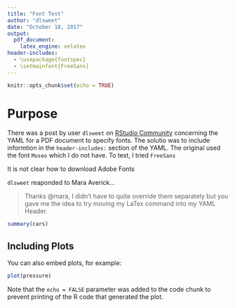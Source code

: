 ```yaml
---
title: "Font Test"
author: "dlsweet"
date: "October 18, 2017"
output: 
  pdf_document:
    latex_engine: xelatex
header-includes:
  - \usepackage{fontspec}
  - \setmainfont{FreeSans}
---
```


```r
knitr::opts_chunk$set(echo = TRUE)
```

# Purpose

There was a post by user `dlsweet`  on
[RStudio Community](https://community.rstudio.com/t/custom-fonts-in-rmarkdown-pdf/2098/2)
concerning the YAML for a PDF document to specify fonts. The solutio was to
include informtion in the `header-includes:` section of the YAML. The original
used the font `Museo` which I do not have. To test, I tried `FreeSans`

It is not clear how to download Adobe Fonts

`dlsweet` reaponded to Mara Averick...

> Thanks @mara, I didn't have to quite override them separately but you gave me
> the idea to try moving my LaTex command into my YAML Header.



```r
summary(cars)
```

## Including Plots

You can also embed plots, for example:

```r
plot(pressure)
```

Note that the `echo = FALSE` parameter was added to the code chunk to prevent printing of the R code that generated the plot.
